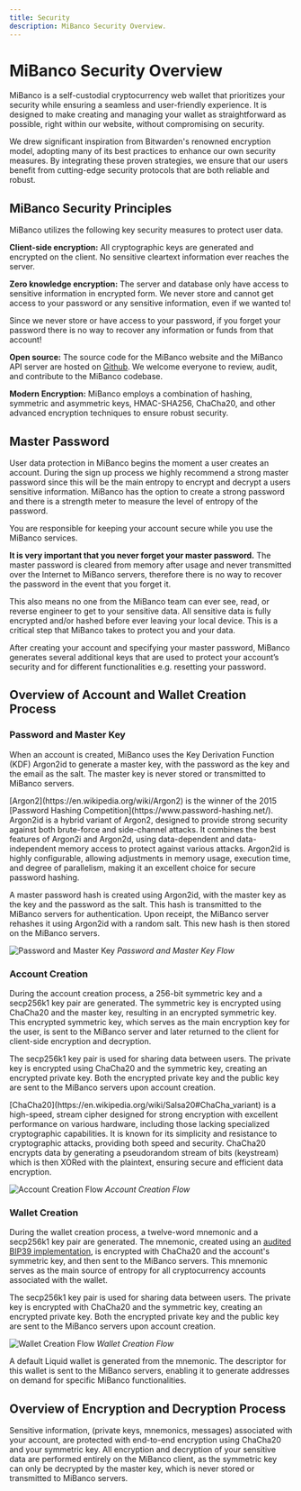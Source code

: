 ```yaml
---
title: Security
description: MiBanco Security Overview.
---
```



# MiBanco Security Overview

MiBanco is a self-custodial cryptocurrency web wallet that prioritizes your security while ensuring a seamless and user-friendly experience. It is designed to make creating and managing your wallet as straightforward as possible, right within our website, without compromising on security.

We drew significant inspiration from Bitwarden's renowned encryption model, adopting many of its best practices to enhance our own security measures. By integrating these proven strategies, we ensure that our users benefit from cutting-edge security protocols that are both reliable and robust.

## MiBanco Security Principles

MiBanco utilizes the following key security measures to protect user data.

**Client-side encryption:** All cryptographic keys are generated and encrypted on the client. No sensitive cleartext information ever reaches the server.

**Zero knowledge encryption:** The server and database only have access to sensitive information in encrypted form. We never store and cannot get access to your password or any sensitive information, even if we wanted to!

<Callout type="warning" emoji="⚠️">
  Since we never store or have access to your password, if you forget your
  password there is no way to recover any information or funds from that
  account!
</Callout>

**Open source:** The source code for the MiBanco website and the MiBanco API server are hosted on [Github](https://github.com/AmbossTech). We welcome everyone to review, audit, and contribute to the MiBanco codebase.

**Modern Encryption:** MiBanco employs a combination of hashing, symmetric and asymmetric keys, HMAC-SHA256, ChaCha20, and other advanced encryption techniques to ensure robust security.

## Master Password

User data protection in MiBanco begins the moment a user creates an account. During the sign up process we highly recommend a strong master password since this will be the main entropy to encrypt and decrypt a users sensitive information. MiBanco has the option to create a strong password and there is a strength meter to measure the level of entropy of the password.

<Callout type="warning" emoji="⚠️">
  You are responsible for keeping your account secure while you use the MiBanco
  services.
</Callout>

**It is very important that you never forget your master password.** The master password is cleared from memory after usage and never transmitted over the Internet to MiBanco servers, therefore there is no way to recover the password in the event that you forget it.

This also means no one from the MiBanco team can ever see, read, or reverse engineer to get to your sensitive data. All sensitive data is fully encrypted and/or hashed before ever leaving your local device. This is a critical step that MiBanco takes to protect you and your data.

After creating your account and specifying your master password, MiBanco generates several additional keys that are used to protect your account’s security and for different functionalities e.g. resetting your password.

## Overview of Account and Wallet Creation Process

### Password and Master Key

When an account is created, MiBanco uses the Key Derivation Function (KDF) Argon2id to generate a master key, with the password as the key and the email as the salt. The master key is never stored or transmitted to MiBanco servers.

<Callout type="info" emoji="💡">
  [Argon2](https://en.wikipedia.org/wiki/Argon2) is the winner of the 2015
  [Password Hashing Competition](https://www.password-hashing.net/). Argon2id is
  a hybrid variant of Argon2, designed to provide strong security against both
  brute-force and side-channel attacks. It combines the best features of Argon2i
  and Argon2d, using data-dependent and data-independent memory access to
  protect against various attacks. Argon2id is highly configurable, allowing
  adjustments in memory usage, execution time, and degree of parallelism, making
  it an excellent choice for secure password hashing.
</Callout>

A master password hash is created using Argon2id, with the master key as the key and the password as the salt. This hash is transmitted to the MiBanco servers for authentication. Upon receipt, the MiBanco server rehashes it using Argon2id with a random salt. This new hash is then stored on the MiBanco servers.

![Password and Master Key](/assets/security/passwordAndMasterKey.png)
_Password and Master Key Flow_

### Account Creation

During the account creation process, a 256-bit symmetric key and a secp256k1 key pair are generated. The symmetric key is encrypted using ChaCha20 and the master key, resulting in an encrypted symmetric key. This encrypted symmetric key, which serves as the main encryption key for the user, is sent to the MiBanco server and later returned to the client for client-side encryption and decryption.

The secp256k1 key pair is used for sharing data between users. The private key is encrypted using ChaCha20 and the symmetric key, creating an encrypted private key. Both the encrypted private key and the public key are sent to the MiBanco servers upon account creation.

<Callout type="info" emoji="💡">
  [ChaCha20](https://en.wikipedia.org/wiki/Salsa20#ChaCha_variant) is a
  high-speed, stream cipher designed for strong encryption with excellent
  performance on various hardware, including those lacking specialized
  cryptographic capabilities. It is known for its simplicity and resistance to
  cryptographic attacks, providing both speed and security. ChaCha20 encrypts
  data by generating a pseudorandom stream of bits (keystream) which is then
  XORed with the plaintext, ensuring secure and efficient data encryption.
</Callout>

![Account Creation Flow](/assets/security/accountCreationFlow.png)
_Account Creation Flow_

### Wallet Creation

During the wallet creation process, a twelve-word mnemonic and a secp256k1 key pair are generated. The mnemonic, created using an [audited BIP39 implementation](https://github.com/paulmillr/scure-bip39), is encrypted with ChaCha20 and the account's symmetric key, and then sent to the MiBanco servers. This mnemonic serves as the main source of entropy for all cryptocurrency accounts associated with the wallet.

The secp256k1 key pair is used for sharing data between users. The private key is encrypted with ChaCha20 and the symmetric key, creating an encrypted private key. Both the encrypted private key and the public key are sent to the MiBanco servers upon account creation.

![Wallet Creation Flow](/assets/security/walletCreationFlow.png)
_Wallet Creation Flow_

A default Liquid wallet is generated from the mnemonic. The descriptor for this wallet is sent to the MiBanco servers, enabling it to generate addresses on demand for specific MiBanco functionalities.

## Overview of Encryption and Decryption Process

Sensitive information, (private keys, mnemonics, messages) associated with your account, are protected with end-to-end encryption using ChaCha20 and your symmetric key. All encryption and decryption of your sensitive data are performed entirely on the MiBanco client, as the symmetric key can only be decrypted by the master key, which is never stored or transmitted to MiBanco servers.
